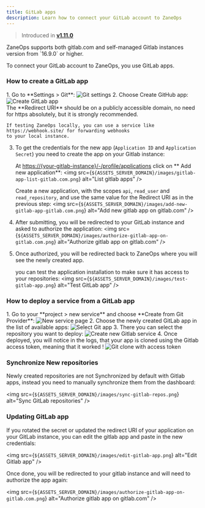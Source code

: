 ```yaml
---
title: GitLab apps
description: Learn how to connect your GitLab account to ZaneOps
---
```


> Introduced in [**v1.11.0**](/changelog/v11)

<Aside title="Version support">
  ZaneOps supports both gitlab.com and self-managed Gitlab instances version from `16.9.0` or higher.
</Aside>

To connect your GitLab account to ZaneOps, you use GitLab apps. 

### How to create a GitLab app

<Steps>
1. Go to **Settings > Git**: 
   <img src={`${ASSETS_SERVER_DOMAIN}/images/settings-git.png`} alt="Git settings" />
2. Choose Create GitHub app: 
   <img src={`${ASSETS_SERVER_DOMAIN}/images/create-gitlab-app.png`} alt="Create GitLab app" />

   <Aside type="caution" title="Redirect URI">
    The **Redirect URI** should be on a publicly accessible domain, 
    no need for https absolutely, but it is strongly recommended.
    
    If testing ZaneOps locally, you can use a service like https://webhook.site/ for forwarding webhooks 
    to your local instance.
   </Aside>

3. To get the credentials for the new app (`Application ID` and `Application Secret`) you need to create the app on your Gitlab instance: 
    
    At [https://\{your-gitlab-instance\}/-/profile/applications](https://{your-gitlab-instance}/-/profile/applications) click on 
   ** Add new application**:
   <img src={`${ASSETS_SERVER_DOMAIN}/images/gitlab-app-list-gitlab.com.png`} alt="List gitlab apps" />
    
    Create a new application, with the scopes `api`, `read_user` and `read_repository`, 
    and use the same value for the Redirect URI as in the previous step:
   <img src={`${ASSETS_SERVER_DOMAIN}/images/add-new-gitlab-app-gitlab.com.png`} alt="Add new gitlab app on gitlab.com" />

4. After submitting, you will be redirected to your GitLab instance and asked to authorize the application:
   <img src={`${ASSETS_SERVER_DOMAIN}/images/authorize-gitlab-app-on-gitlab.com.png`} alt="Authorize gitlab app on gitlab.com" />

5. Once authorized, you will be redirected back to ZaneOps where you will see the newly created app.
   
   you can test the application installation to make sure it has access to your repositories: 
   <img src={`${ASSETS_SERVER_DOMAIN}/images/test-gitlab-app.png`} alt="Test GitLab app" />
</Steps>

### How to deploy a service from a GitLab app

<Steps>
1. Go to your **project > new service** and choose **Create from Git Provider**:
   <img src={`${ASSETS_SERVER_DOMAIN}/images/create-from-git-provider.png`} alt="New service page" />
2. Choose the newly created GitLab app in the list of available apps:
   <img src={`${ASSETS_SERVER_DOMAIN}/images/select-gitlab-app.png`} alt="Select Git app" />
3. There you can select the repository you want to deploy:
   <img src={`${ASSETS_SERVER_DOMAIN}/images/choose-gitlab-repo.png`} alt="Create new Gitlab service" />
4. Once deployed, you will notice in the logs, that your app is cloned using the Gitlab access token, meaning that it worked !
   <img src={`${ASSETS_SERVER_DOMAIN}/images/gitlab-access-token.png`} alt="Git clone with access token" />
</Steps>


### Synchronize New repositories

Newly created repositories are not Synchronized by default with Gitlab apps, instead you need to manually synchronize 
them from the dashboard:

   <img src={`${ASSETS_SERVER_DOMAIN}/images/sync-gitlab-repos.png`} alt="Sync GitLab repositories" />

### Updating GitLab app

If you rotated the secret or updated the redirect URI of your application on your GitLab instance, you can edit the gitlab app 
and paste in the new credentials:

<img src={`${ASSETS_SERVER_DOMAIN}/images/edit-gitlab-app.png`} alt="Edit Gitlab app" />

Once done, you will be redirected to your gitlab instance and will need to authorize the app again:

<img src={`${ASSETS_SERVER_DOMAIN}/images/authorize-gitlab-app-on-gitlab.com.png`} alt="Authorize gitlab app on gitlab.com" />
